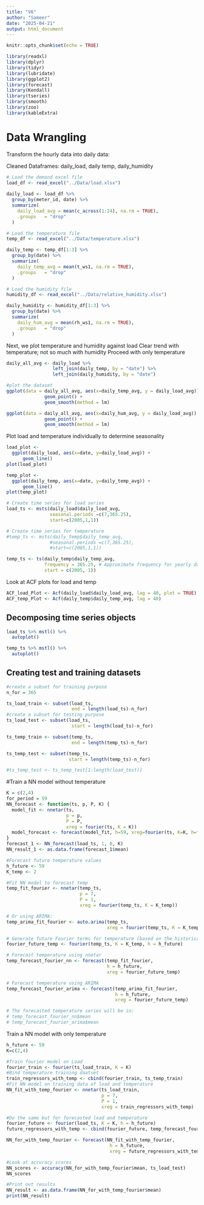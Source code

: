 ```yaml
---
title: "V6"
author: "Sameer"
date: "2025-04-21"
output: html_document
---
```


```r
knitr::opts_chunk$set(echo = TRUE)
```

```r
library(readxl)
library(dplyr)
library(tidyr)
library(lubridate)
library(ggplot2)
library(forecast)  
library(Kendall)
library(tseries)
library(smooth)
library(zoo)
library(kableExtra)
```

# Data Wrangling

Transform the hourly data into daily data:

Cleaned Dataframes: daily_load, daily temp, daily_humidity

```r
# Load the demand excel file
load_df <- read_excel("../Data/load.xlsx")
  
daily_load <- load_df %>% 
  group_by(meter_id, date) %>%
  summarize(
    daily_load_avg = mean(c_across(1:24), na.rm = TRUE),
    .groups   = "drop"
  )

# Load the temperature file
temp_df <- read_excel("../Data/temperature.xlsx")

daily_temp <- temp_df[1:3] %>% 
  group_by(date) %>%
  summarize(
    daily_temp_avg = mean(t_ws1, na.rm = TRUE),
    .groups   = "drop"
  )

# Load the humidity file
humidity_df <- read_excel("../Data/relative_humidity.xlsx")

daily_humidity <- humidity_df[1:3] %>% 
  group_by(date) %>%
  summarize(
    daily_hum_avg = mean(rh_ws1, na.rm = TRUE),
    .groups   = "drop"
  )
```

Next, we plot temperature and humidity against load
Clear trend with temperature; not so much with humidity
Proceed with only temperature
```r
daily_all_avg <- daily_load %>%
                 left_join(daily_temp, by = "date") %>%
                 left_join(daily_humidity, by = "date")

#plot the dataset
ggplot(data = daily_all_avg, aes(x=daily_temp_avg, y = daily_load_avg)) +
              geom_point() +
              geom_smooth(method = lm)

ggplot(data = daily_all_avg, aes(x=daily_hum_avg, y = daily_load_avg)) +
              geom_point() +
              geom_smooth(method = lm)
```

Plot load and temperature individually to determine seasonality
```r
load_plot <- 
  ggplot(daily_load, aes(x=date, y=daily_load_avg)) +
      geom_line()
plot(load_plot)

temp_plot <- 
  ggplot(daily_temp, aes(x=date, y=daily_temp_avg)) +
      geom_line()
plot(temp_plot)
```

```r
# Create time series for load series
load_ts <- msts(daily_load$daily_load_avg, 
                seasonal.periods =c(7,365.25), 
                start=c(2005,1,1))

# Create time series for temperature 
#temp_ts <- msts(daily_temp$daily_temp_avg, 
                #seasonal.periods =c(7,365.25), 
                #start=c(2005,1,1))

temp_ts <- ts(daily_temp$daily_temp_avg,
              frequency = 365.25, # Approximate frequency for yearly data
              start = c(2005, 1))
```

Look at ACF plots for load and temp
```r
ACF_load_Plot <- Acf(daily_load$daily_load_avg, lag = 40, plot = TRUE)
ACF_temp_Plot <- Acf(daily_temp$daily_temp_avg, lag = 40)
```


## Decomposing time series objects
```r
load_ts %>% mstl() %>%
  autoplot()

temp_ts %>% mstl() %>%
  autoplot()
```

## Creating test and training datasets 
```r
#create a subset for training purpose
n_for = 365

ts_load_train <- subset(load_ts,
                        end = length(load_ts)-n_for)
#create a subset for testing purpose
ts_load_test <- subset(load_ts,
                        start = length(load_ts)-n_for)

ts_temp_train <- subset(temp_ts,
                        end = length(temp_ts)-n_for)

ts_temp_test <- subset(temp_ts,
                       start = length(temp_ts)-n_for)

#ts_temp_test <- ts_temp_test[1:length(load_test)]
```

#Train a NN model without temperature
```r
K = c(2,4)
for_period = 59
NN_forecast <- function(ts, p, P, K) {
  model_fit <- nnetar(ts,
                      p = p,
                      P = P,
                      xreg = fourier(ts, K = K))
  model_forecast <- forecast(model_fit, h=59, xreg=fourier(ts, K=K, h=for_period))
}
forecast_1 <- NN_forecast(load_ts, 1, 0, K)
NN_result_1 <- as.data.frame(forecast_1$mean)
```


```r
#Forecast future temperature values
h_future <- 59 
K_temp <- 2

#Fit NN model to forecast temp
temp_fit_fourier <- nnetar(temp_ts,
                           p = 7,
                           P = 1,
                           xreg = fourier(temp_ts, K = K_temp))

# Or using ARIMA:
temp_arima_fit_fourier <- auto.arima(temp_ts,
                                     xreg = fourier(temp_ts, K = K_temp))

# Generate future Fourier terms for temperature (based on the historical temperature series)
fourier_future_temp <- fourier(temp_ts, K = K_temp, h = h_future)

# Forecast temperature using nnetar
temp_forecast_fourier_nn <- forecast(temp_fit_fourier,
                                     h = h_future,
                                     xreg = fourier_future_temp)

# Forecast temperature using ARIMA
temp_forecast_fourier_arima <- forecast(temp_arima_fit_fourier,
                                        h = h_future,
                                        xreg = fourier_future_temp)

# The forecasted temperature series will be in:
# temp_forecast_fourier_nn$mean
# temp_forecast_fourier_arima$mean
```

Train a NN model with only temperature
```r
h_future <- 59
K=c(2,4)

#Train fourier model on Load
fourier_train <- fourier(ts_load_train, K = K)
#Bind temperature training daatset
train_regressors_with_temp <- cbind(fourier_train, ts_temp_train)
#Fit NN model on training data of load and temperature
NN_fit_with_temp_fourier <- nnetar(ts_load_train,
                                   p = 7,
                                   P = 1,
                                   xreg = train_regressors_with_temp)

#Do the same but for forecasted load and temperature
fourier_future <- fourier(load_ts, K = K, h = h_future)
future_regressors_with_temp <- cbind(fourier_future, temp_forecast_fourier_nn$mean)

NN_for_with_temp_fourier <- forecast(NN_fit_with_temp_fourier,
                                      h = h_future,
                                      xreg = future_regressors_with_temp)

#Look at accuracy scores
NN_scores <- accuracy(NN_for_with_temp_fourier$mean, ts_load_test)
NN_scores

#Print out results
NN_result <- as.data.frame(NN_for_with_temp_fourier$mean)
print(NN_result)
```
